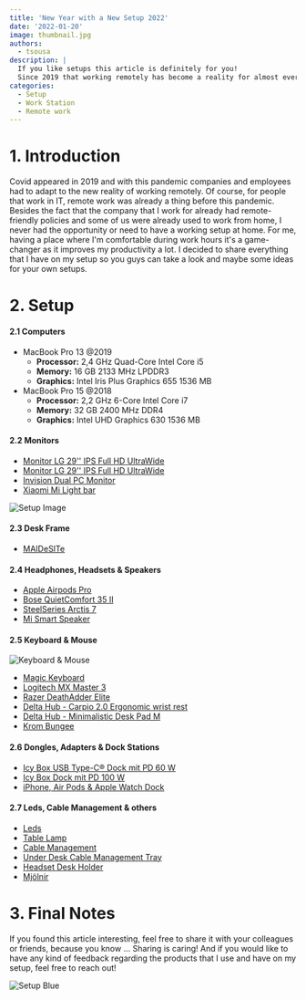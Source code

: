 ```yaml
---
title: 'New Year with a New Setup 2022'
date: '2022-01-20'
image: thumbnail.jpg
authors:
  - tsousa
description: |
  If you like setups this article is definitely for you!
  Since 2019 that working remotely has become a reality for almost everyone and having a space where feel comfortable while working may improve your productivity, at least I think it helped me.
categories:
  - Setup
  - Work Station
  - Remote work
---
```


# 1. Introduction

Covid appeared in 2019 and with this pandemic companies and employees had to adapt to the new reality of working remotely. Of course, for people that work in IT, remote work was already a thing before this pandemic. Besides the fact that the company that I work for already had remote-friendly policies and some of us were already used to work from home, I never had the opportunity or need to have a working setup at home.
For me, having a place where I'm comfortable during work hours it's a game-changer as it improves my productivity a lot. I decided to share everything that I have on my setup so you guys can take a look and maybe some ideas for your own setups.

# 2. Setup

#### 2.1 Computers

- MacBook Pro 13 @2019
  - **Processor:** 2,4 GHz Quad-Core Intel Core i5
  - **Memory:** 16 GB 2133 MHz LPDDR3
  - **Graphics:** Intel Iris Plus Graphics 655 1536 MB
- MacBook Pro 15 @2018
  - **Processor:** 2,2 GHz 6-Core Intel Core i7
  - **Memory:** 32 GB 2400 MHz DDR4
  - **Graphics:** Intel UHD Graphics 630 1536 MB

#### 2.2 Monitors

- [Monitor LG 29'' IPS Full HD UltraWide](https://www.lg.com/pt/monitores/lg-29UB67-B)
- [Monitor LG 29'' IPS Full HD UltraWide](https://www.lg.com/pt/monitores/lg-29UB67-B)
- [Invision Dual PC Monitor](https://www.amazon.es/gp/product/B091ZK3DPV)
- [Xiaomi Mi Light bar](https://www.mi.com/global/product/mi-computer-monitor-light-bar/)

![Setup Image](./thumbnail.jpg)

#### 2.3 Desk Frame

- [MAIDeSITe](https://www.amazon.es/gp/product/B08Q35WK4C)

#### 2.4 Headphones, Headsets & Speakers

- [Apple Airpods Pro](https://www.amazon.es/-/pt/dp/B09JR6YL4B)
- [Bose QuietComfort 35 II](https://amazon.es/-/pt/dp/B0756CYWWD)
- [SteelSeries Arctis 7](https://www.amazon.es/-/pt/dp/B07FZVXS8H)
- [Mi Smart Speaker](https://mistoreportugal.pt/pt/produtos/coluna-xiaomi-mi-smart-speaker)

#### 2.5 Keyboard & Mouse

![Keyboard & Mouse](./keyboard-and-mouse.jpg)

- [Magic Keyboard](https://www.amazon.es/-/pt/dp/B016UPAXBE)
- [Logitech MX Master 3](https://www.amazon.es/-/pt/gp/product/B07W6JG6Z7)
- [Razer DeathAdder Elite](https://mysupport.razer.com/app/answers/detail/a_id/3692)
- [Delta Hub - Carpio 2.0 Ergonomic wrist rest](https://deltahub.io/collections/all-products/products/carpio-2)
- [Delta Hub - Minimalistic Desk Pad M](https://deltahub.io/collections/all-products/products/minimalistic-desk-pad)
- [Krom Bungee](https://www.amazon.es/-/pt/dp/B00S9QNHWU)

#### 2.6 Dongles, Adapters & Dock Stations

- [Icy Box USB Type-C® Dock mit PD 60 W](https://icybox.de/product.php?id=9)
- [Icy Box Dock mit PD 100 W](https://icybox.de/product.php?id=33)
- [iPhone, Air Pods & Apple Watch Dock](https://www.amazon.es/-/pt/dp/B07TZ3S9L9)

#### 2.7 Leds, Cable Management & others

- [Leds](https://www.amazon.es/gp/product/B087NKWTX3)
- [Table Lamp](https://www.amazon.es/gp/product/B07Q2W4Y5W)
- [Cable Management](https://www.amazon.es/gp/product/B085PX337V)
- [Under Desk Cable Management Tray](https://www.amazon.es/gp/product/B07GLZZ2RZ)
- [Headset Desk Holder](https://www.amazon.es/gp/product/B07NSRXBQK)
- [Mjölnir](https://www.amazon.es/gp/product/B00EQX0UHU)

# 3. Final Notes

If you found this article interesting, feel free to share it with your colleagues or friends, because you know … Sharing
is caring! And if you would like to have any kind of feedback regarding the products that I use and have on my setup, feel free to reach out!

![Setup Blue](./setup-blue.jpg)

